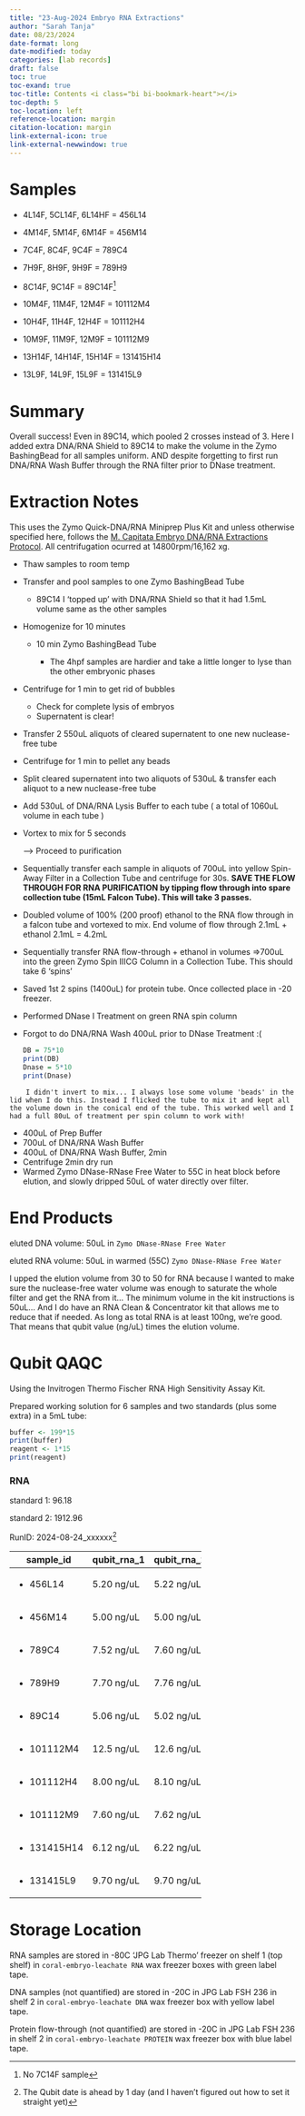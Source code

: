 ```yaml
---
title: "23-Aug-2024 Embryo RNA Extractions"
author: "Sarah Tanja"
date: 08/23/2024
date-format: long
date-modified: today
categories: [lab records]
draft: false
toc: true
toc-exand: true
toc-title: Contents <i class="bi bi-bookmark-heart"></i>
toc-depth: 5
toc-location: left
reference-location: margin
citation-location: margin
link-external-icon: true
link-external-newwindow: true
---
```


# Samples

-   4L14F, 5CL14F, 6L14HF = 456L14

-   4M14F, 5M14F, 6M14F = 456M14

-   7C4F, 8C4F, 9C4F = 789C4

-   7H9F, 8H9F, 9H9F = 789H9

-   8C14F, 9C14F = 89C14F[^1]

-   10M4F, 11M4F, 12M4F = 101112M4

-   10H4F, 11H4F, 12H4F = 101112H4

-   10M9F, 11M9F, 12M9F = 101112M9

-   13H14F, 14H14F, 15H14F = 131415H14

-   13L9F, 14L9F, 15L9F = 131415L9

[^1]: No 7C14F sample

# Summary

::: callout-note
Overall success! Even in 89C14, which pooled 2 crosses instead of 3. Here I added extra DNA/RNA Shield to 89C14 to make the volume in the Zymo BashingBead for all samples uniform. AND despite forgetting to first run DNA/RNA Wash Buffer through the RNA filter prior to DNase treatment.
:::

# Extraction Notes

This uses the Zymo Quick-DNA/RNA Miniprep Plus Kit and unless otherwise specified here, follows the [M. Capitata Embryo DNA/RNA Extractions Protocol](https://sarahtanja.github.io/quarto-blog/posts/projects/coral-embryo-leachate/embryo-extractions.html). All centrifugation ocurred at 14800rpm/16,162 xg.

-   Thaw samples to room temp

-   Transfer and pool samples to one Zymo BashingBead Tube

    -   89C14 I 'topped up' with DNA/RNA Shield so that it had 1.5mL volume same as the other samples

-   Homogenize for 10 minutes

    -   10 min Zymo BashingBead Tube

        -   The 4hpf samples are hardier and take a little longer to lyse than the other embryonic phases

-   Centrifuge for 1 min to get rid of bubbles

    -   Check for complete lysis of embryos
    -   Supernatent is clear!

-   Transfer 2 550uL aliquots of cleared supernatent to one new nuclease-free tube

-   Centrifuge for 1 min to pellet any beads

-   Split cleared supernatent into two aliquots of 530uL & transfer each aliquot to a new nuclease-free tube

-   Add 530uL of DNA/RNA Lysis Buffer to each tube ( a total of 1060uL volume in each tube )

-   Vortex to mix for 5 seconds

    ---\> Proceed to purification

-   Sequentially transfer each sample in aliquots of 700uL into yellow Spin-Away Filter in a Collection Tube and centrifuge for 30s. **SAVE THE FLOW THROUGH FOR RNA PURIFICATION by tipping flow through into spare collection tube (15mL Falcon Tube). This will take 3 passes.**

-   Doubled volume of 100% (200 proof) ethanol to the RNA flow through in a falcon tube and vortexed to mix. End volume of flow through 2.1mL + ethanol 2.1mL = 4.2mL

-   Sequentially transfer RNA flow-through + ethanol in volumes =\>700uL into the green Zymo Spin IIICG Column in a Collection Tube. This should take 6 'spins'

-   Saved 1st 2 spins (1400uL) for protein tube. Once collected place in -20 freezer.

-   Performed DNase I Treatment on green RNA spin column

-   ::: callout-warning
    Forgot to do DNA/RNA Wash 400uL prior to DNase Treatment :(
    :::

    ```r
    DB = 75*10
    print(DB)
    Dnase = 5*10 
    print(Dnase)
    ```

::: callout-note
```         
    I didn't invert to mix... I always lose some volume 'beads' in the lid when I do this. Instead I flicked the tube to mix it and kept all the volume down in the conical end of the tube. This worked well and I had a full 80uL of treatment per spin column to work with!
```
:::

-   400uL of Prep Buffer
-   700uL of DNA/RNA Wash Buffer
-   400uL of DNA/RNA Wash Buffer, 2min
-   Centrifuge 2min dry run
-   Warmed Zymo DNase-RNase Free Water to 55C in heat block before elution, and slowly dripped 50uL of water directly over filter.

# End Products

eluted DNA volume: 50uL in `Zymo DNase-RNase Free Water`

eluted RNA volume: 50uL in warmed (55C) `Zymo DNase-RNase Free Water`

::: callout-important
I upped the elution volume from 30 to 50 for RNA because I wanted to make sure the nuclease-free water volume was enough to saturate the whole filter and get the RNA from it... The minimum volume in the kit instructions is 50uL... And I do have an RNA Clean & Concentrator kit that allows me to reduce that if needed. As long as total RNA is at least 100ng, we're good. That means that qubit value (ng/uL) times the elution volume.
:::

# Qubit QAQC

Using the Invitrogen Thermo Fischer RNA High Sensitivity Assay Kit.

Prepared working solution for 6 samples and two standards (plus some extra) in a 5mL tube:

```r
buffer <- 199*15
print(buffer)
reagent <- 1*15
print(reagent)
```

### RNA

standard 1: 96.18

standard 2: 1912.96

RunID: 2024-08-24_xxxxxx[^2]

[^2]: The Qubit date is ahead by 1 day (and I haven't figured out how to set it straight yet)

+-------------------+-------------+-------------+
| sample_id         | qubit_rna_1 | qubit_rna_2 |
+===================+=============+=============+
| -   456L14        | 5.20 ng/uL  | 5.22 ng/uL  |
+-------------------+-------------+-------------+
| -   456M14        | 5.00 ng/uL  | 5.00 ng/uL  |
+-------------------+-------------+-------------+
| -   789C4         | 7.52 ng/uL  | 7.60 ng/uL  |
+-------------------+-------------+-------------+
| -   789H9         | 7.70 ng/uL  | 7.76 ng/uL  |
+-------------------+-------------+-------------+
| -   89C14         | 5.06 ng/uL  | 5.02 ng/uL  |
+-------------------+-------------+-------------+
| -   101112M4      | 12.5 ng/uL  | 12.6 ng/uL  |
+-------------------+-------------+-------------+
| -   101112H4      | 8.00 ng/uL  | 8.10 ng/uL  |
+-------------------+-------------+-------------+
| -   101112M9      | 7.60 ng/uL  | 7.62 ng/uL  |
+-------------------+-------------+-------------+
| -   131415H14     | 6.12 ng/uL  | 6.22 ng/uL  |
+-------------------+-------------+-------------+
| -   131415L9      | 9.70 ng/uL  | 9.70 ng/uL  |
+-------------------+-------------+-------------+

# Storage Location

RNA samples are stored in -80C 'JPG Lab Thermo' freezer on shelf 1 (top shelf) in `coral-embryo-leachate RNA` wax freezer boxes with green label tape.

DNA samples (not quantified) are stored in -20C in JPG Lab FSH 236 in shelf 2 in `coral-embryo-leachate DNA` wax freezer box with yellow label tape.

Protein flow-through (not quantified) are stored in -20C in JPG Lab FSH 236 in shelf 2 in `coral-embryo-leachate PROTEIN` wax freezer box with blue label tape.
